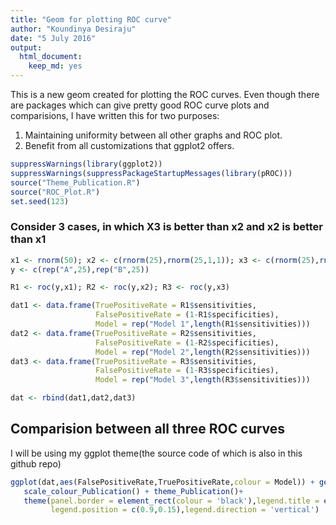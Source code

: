 ---
title: "Geom for plotting ROC curve"
author: "Koundinya Desiraju"
date: "5 July 2016"
output: 
  html_document: 
    keep_md: yes
---

This is a new geom created for plotting the ROC curves. Even though there are packages which can give pretty good ROC curve plots and comparisions, I have written this for two purposes:

1. Maintaining uniformity between all other graphs and ROC plot.
2. Benefit from all customizations that ggplot2 offers.


```{r, echo=FALSE}
suppressWarnings(library(ggplot2))
suppressWarnings(suppressPackageStartupMessages(library(pROC)))
source("Theme_Publication.R")
source("ROC_Plot.R")
set.seed(123)
```

### Consider 3 cases, in which X3 is better than x2 and x2 is better than x1
```{r}

x1 <- rnorm(50); x2 <- c(rnorm(25),rnorm(25,1,1)); x3 <- c(rnorm(25),rnorm(25,2,1))
y <- c(rep("A",25),rep("B",25))

R1 <- roc(y,x1); R2 <- roc(y,x2); R3 <- roc(y,x3)

dat1 <- data.frame(TruePositiveRate = R1$sensitivities, 
                   FalsePositiveRate = (1-R1$specificities), 
                   Model = rep("Model 1",length(R1$sensitivities)))
dat2 <- data.frame(TruePositiveRate = R2$sensitivities, 
                   FalsePositiveRate = (1-R2$specificities), 
                   Model = rep("Model 2",length(R2$sensitivities)))
dat3 <- data.frame(TruePositiveRate = R3$sensitivities, 
                   FalsePositiveRate = (1-R3$specificities), 
                   Model = rep("Model 3",length(R3$sensitivities)))

dat <- rbind(dat1,dat2,dat3)
```

## Comparision between all three ROC curves

I will be using my ggplot theme(the source code of which is also in this github repo) 

```{r}

ggplot(dat,aes(FalsePositiveRate,TruePositiveRate,colour = Model)) + geom_roc_plot()+
   scale_colour_Publication() + theme_Publication()+
   theme(panel.border = element_rect(colour = 'black'),legend.title = element_blank(),
         legend.position = c(0.9,0.15),legend.direction = 'vertical')


```



